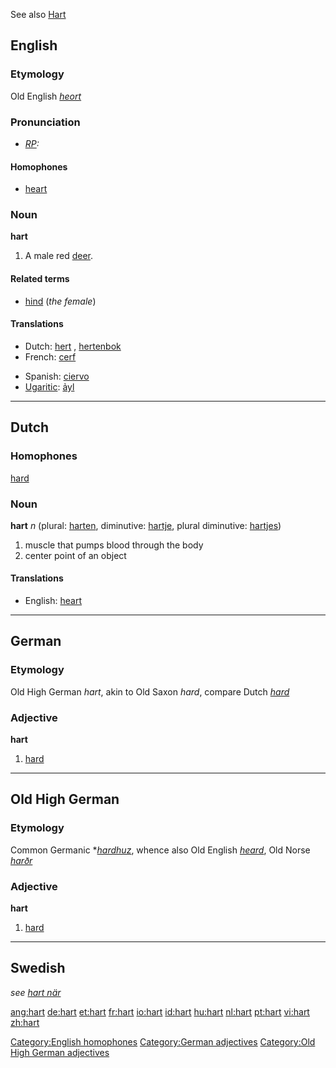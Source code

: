 See also [[Hart]]
==English==

===Etymology===
Old English ''[[heort]]''
===Pronunciation===
* ''[[RP]]:'' {{IPA|/hɑːt/}}

====Homophones====
*[[heart]]
[[Category:English homophones]]

===Noun===
'''hart'''
# A male red [[deer]].

====Related terms====
* [[hind]] (''the female'')

====Translations====
{{top}}
*Dutch: [[hert]] {{n}}, [[hertenbok]] {{m}}
*French: [[cerf]] {{m}}
{{mid}}
*Spanish: [[ciervo]] {{m}}
*[[Ugaritic]]: [[ảyl]] {{m}}
{{bottom}}

----

==Dutch==
===Homophones===
[[hard]]
===Noun===

'''hart''' ''n'' (plural: [[harten]], diminutive: [[hartje]], plural diminutive: [[hartjes]])

#muscle that pumps blood through the body
#center point of an object

====Translations====
*English: [[heart]]

----

==German==
===Etymology===
Old High German ''hart'', akin to Old Saxon ''hard'', compare Dutch ''[[hard]]''
===Adjective===
'''hart'''

# [[hard]]

[[Category:German adjectives]]

----

==Old High German==
===Etymology===
Common Germanic *''[[hardhuz]]'', whence also Old English ''[[heard]]'', Old Norse ''[[harðr]]''
===Adjective===
'''hart'''

# [[hard]]

[[Category:Old High German adjectives]]

----

==Swedish==
''see [[hart när]]''

[[ang:hart]]
[[de:hart]]
[[et:hart]]
[[fr:hart]]
[[io:hart]]
[[id:hart]]
[[hu:hart]]
[[nl:hart]]
[[pt:hart]]
[[vi:hart]]
[[zh:hart]]